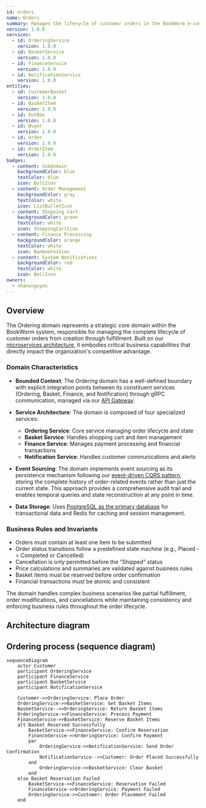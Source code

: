 ```yaml
---
id: orders
name: Orders
summary: Manages the lifecycle of customer orders in the BookWorm e-commerce system
version: 1.0.0
services:
  - id: OrderingService
    version: 1.0.0
  - id: BasketService
    version: 1.0.0
  - id: FinanceService
    version: 1.0.0
  - id: NotificationService
    version: 1.0.0
entities:
  - id: CustomerBasket
    version: 1.0.0
  - id: BasketItem
    version: 1.0.0
  - id: OutBox
    version: 1.0.0
  - id: Buyer
    version: 1.0.0
  - id: Order
    version: 1.0.0
  - id: OrderItem
    version: 1.0.0
badges:
  - content: Subdomain
    backgroundColor: blue
    textColor: blue
    icon: BoltIcon
  - content: Order Management
    backgroundColor: gray
    textColor: white
    icon: ListBulletIcon
  - content: Shopping Cart
    backgroundColor: green
    textColor: white
    icon: ShoppingCartIcon
  - content: Finance Processing
    backgroundColor: orange
    textColor: white
    icon: BanknotesIcon
  - content: System Notifications
    backgroundColor: red
    textColor: white
    icon: BellIcon
owners:
  - nhanxnguyen
---
```


## Overview

The Ordering domain represents a strategic core domain within the BookWorm system, responsible for managing the complete lifecycle of customer orders from creation through fulfillment. Built on our [microservices architecture](https://foxminchan.github.io/BookWorm/architecture/adr/adr-001-microservices-architecture.html), it embodies critical business capabilities that directly impact the organization's competitive advantage.

<Tiles>
  <Tile
    icon="UserGroupIcon"
    href="/docs/users/nhanxnguyen"
    title="Contact the author"
    description="Any questions? Feel free to contact the owners"
  />
  <Tile
    icon="RectangleGroupIcon"
    href={`/visualiser/domains/${frontmatter.id}/${frontmatter.version}`}
    title={`${frontmatter.services.length} services are in this domain`}
    description="This domain contains Ordering, Basket, Finance, and Notification services"
  />
</Tiles>

### Domain Characteristics

- **Bounded Context**: The Ordering domain has a well-defined boundary with explicit integration points between its constituent services (Ordering, Basket, Finance, and Notification) through gRPC communication, managed via our [API Gateway](https://foxminchan.github.io/BookWorm/architecture/adr/adr-008-api-gateway.html).

- **Service Architecture**: The domain is composed of four specialized services:

  - **Ordering Service**: Core service managing order lifecycle and state
  - **Basket Service**: Handles shopping cart and item management
  - **Finance Service**: Manages payment processing and financial transactions
  - **Notification Service**: Handles customer communications and alerts

- **Event Sourcing**: The domain implements event sourcing as its persistence mechanism following our [event-driven CQRS pattern](https://foxminchan.github.io/BookWorm/architecture/adr/adr-002-event-driven-cqrs.html), storing the complete history of order-related events rather than just the current state. This approach provides a comprehensive audit trail and enables temporal queries and state reconstruction at any point in time.

- **Data Storage**: Uses [PostgreSQL as the primary database](https://foxminchan.github.io/BookWorm/architecture/adr/adr-004-postgresql-database.html) for transactional data and Redis for caching and session management.

### Business Rules and Invariants

- Orders must contain at least one item to be submitted
- Order status transitions follow a predefined state machine (e.g., Placed -> Completed or Cancelled)
- Cancellation is only permitted before the "Shipped" status
- Price calculations and summaries are validated against business rules
- Basket items must be reserved before order confirmation
- Financial transactions must be atomic and consistent

The domain handles complex business scenarios like partial fulfillment, order modifications, and cancellations while maintaining consistency and enforcing business rules throughout the order lifecycle.

## Architecture diagram

<NodeGraph />

<MessageTable format="all" limit={4} />

## Ordering process (sequence diagram)

```mermaid
sequenceDiagram
    actor Customer
    participant OrderingService
    participant FinanceService
    participant BasketService
    participant NotificationService

    Customer->>OrderingService: Place Order
    OrderingService->>BasketService: Get Basket Items
    BasketService-->>OrderingService: Return Basket Items
    OrderingService->>FinanceService: Process Payment
    FinanceService->>BasketService: Reserve Basket Items
    alt Basket Reserved Successfully
        BasketService->>FinanceService: Confirm Reservation
        FinanceService->>OrderingService: Confirm Payment
        par
            OrderingService->>NotificationService: Send Order Confirmation
            NotificationService-->>Customer: Order Placed Successfully
        and
            OrderingService->>BasketService: Clear Basket
        end
    else Basket Reservation Failed
        BasketService->>FinanceService: Reservation Failed
        FinanceService->>OrderingService: Payment Failed
        OrderingService->>Customer: Order Placement Failed
    end
```
